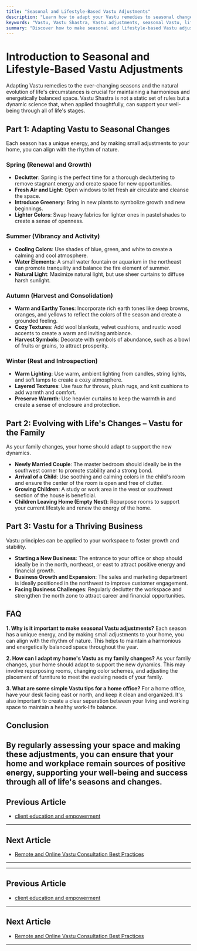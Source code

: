 ```yaml
---
title: "Seasonal and Lifestyle-Based Vastu Adjustments"
description: "Learn how to adapt your Vastu remedies to seasonal changes and evolving lifestyle needs to maintain a harmonious and energetically balanced space."
keywords: "Vastu, Vastu Shastra, Vastu adjustments, seasonal Vastu, lifestyle Vastu, Vastu remedies, Vastu for home, Vastu for family, Vastu for business"
summary: "Discover how to make seasonal and lifestyle-based Vastu adjustments to ensure your space remains energetically balanced. This guide provides recommendations for adapting Vastu remedies to the changing seasons and evolving family and business circumstances."
---
```


# Introduction to Seasonal and Lifestyle-Based Vastu Adjustments

Adapting Vastu remedies to the ever-changing seasons and the natural evolution of life's circumstances is crucial for maintaining a harmonious and energetically balanced space. Vastu Shastra is not a static set of rules but a dynamic science that, when applied thoughtfully, can support your well-being through all of life's stages.

## Part 1: Adapting Vastu to Seasonal Changes

Each season has a unique energy, and by making small adjustments to your home, you can align with the rhythm of nature.

### Spring (Renewal and Growth)

-   **Declutter**: Spring is the perfect time for a thorough decluttering to remove stagnant energy and create space for new opportunities.
-   **Fresh Air and Light**: Open windows to let fresh air circulate and cleanse the space.
-   **Introduce Greenery**: Bring in new plants to symbolize growth and new beginnings.
-   **Lighter Colors**: Swap heavy fabrics for lighter ones in pastel shades to create a sense of openness.

### Summer (Vibrancy and Activity)

-   **Cooling Colors**: Use shades of blue, green, and white to create a calming and cool atmosphere.
-   **Water Elements**: A small water fountain or aquarium in the northeast can promote tranquility and balance the fire element of summer.
-   **Natural Light**: Maximize natural light, but use sheer curtains to diffuse harsh sunlight.

### Autumn (Harvest and Consolidation)

-   **Warm and Earthy Tones**: Incorporate rich earth tones like deep browns, oranges, and yellows to reflect the colors of the season and create a grounded feeling.
-   **Cozy Textures**: Add wool blankets, velvet cushions, and rustic wood accents to create a warm and inviting ambiance.
-   **Harvest Symbols**: Decorate with symbols of abundance, such as a bowl of fruits or grains, to attract prosperity.

### Winter (Rest and Introspection)

-   **Warm Lighting**: Use warm, ambient lighting from candles, string lights, and soft lamps to create a cozy atmosphere.
-   **Layered Textures**: Use faux fur throws, plush rugs, and knit cushions to add warmth and comfort.
-   **Preserve Warmth**: Use heavier curtains to keep the warmth in and create a sense of enclosure and protection.

## Part 2: Evolving with Life's Changes – Vastu for the Family

As your family changes, your home should adapt to support the new dynamics.

-   **Newly Married Couple**: The master bedroom should ideally be in the southwest corner to promote stability and a strong bond.
-   **Arrival of a Child**: Use soothing and calming colors in the child's room and ensure the center of the room is open and free of clutter.
-   **Growing Children**: A study or work area in the west or southwest section of the house is beneficial.
-   **Children Leaving Home (Empty Nest)**: Repurpose rooms to support your current lifestyle and renew the energy of the home.

## Part 3: Vastu for a Thriving Business

Vastu principles can be applied to your workspace to foster growth and stability.

-   **Starting a New Business**: The entrance to your office or shop should ideally be in the north, northeast, or east to attract positive energy and financial growth.
-   **Business Growth and Expansion**: The sales and marketing department is ideally positioned in the northwest to improve customer engagement.
-   **Facing Business Challenges**: Regularly declutter the workspace and strengthen the north zone to attract career and financial opportunities.

## FAQ

**1. Why is it important to make seasonal Vastu adjustments?**
Each season has a unique energy, and by making small adjustments to your home, you can align with the rhythm of nature. This helps to maintain a harmonious and energetically balanced space throughout the year.

**2. How can I adapt my home's Vastu as my family changes?**
As your family changes, your home should adapt to support the new dynamics. This may involve repurposing rooms, changing color schemes, and adjusting the placement of furniture to meet the evolving needs of your family.

**3. What are some simple Vastu tips for a home office?**
For a home office, have your desk facing east or north, and keep it clean and organized. It's also important to create a clear separation between your living and working space to maintain a healthy work-life balance.

## Conclusion

By regularly assessing your space and making these adjustments, you can ensure that your home and workplace remain sources of positive energy, supporting your well-being and success through all of life's seasons and changes.
---

## Previous Article
- [client education and empowerment](181014_client_education_and_empowerment.mdx)

---

## Next Article
- [Remote and Online Vastu Consultation Best Practices](181016_Remote_and_Online_Vastu_Consultation_Best_Practices.mdx)

---
---

## Previous Article
- [client education and empowerment](181014_client_education_and_empowerment.mdx)

---

## Next Article
- [Remote and Online Vastu Consultation Best Practices](181016_Remote_and_Online_Vastu_Consultation_Best_Practices.mdx)

---
